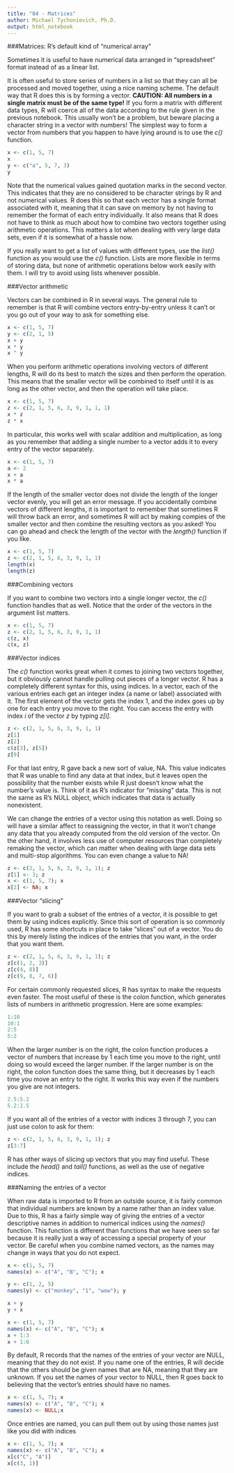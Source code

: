 ```yaml
---
title: "04 - Matrices"
author: Michael Tychonievich, Ph.D.
output: html_notebook
---
```


###Matrices: R's default kind of "numerical array"

Sometimes it is useful to have numerical data arranged in "spreadsheet" format
instead of as a linear list.  

It is often useful to store series of numbers in a list so that they can all be
processed and moved together, using a nice naming scheme.  The default way that
R does this is by forming a vector.  **CAUTION: All numbers in a single **
**matrix must be of the same type!**  If you form a matrix with different data
types, R will coerce
all of the data according to the rule given in the previous notebook.  This
usually won't be a problem, but beware placing a character string in a vector
with numbers!  The simplest way to form a vector from numbers that you happen
to have lying around is to use the _c()_ function.

```r
x <- c(1, 5, 7)
x
y <- c("a", 5, 7, 3)
y
```

Note that the numerical values gained quotation marks in the second vector.
This indicates that they are no considered to be character strings by R and
not numerical values.  R does this so that each vector has a single format
associated with it, meaning that it can save on memory by not having to remember
the format of each entry individually.  It also means that R does not have to
think as much about how to combine two vectors together using arithmetic
operations.  This matters a lot when dealing with
very large data sets, even if it is somewhat of a hassle now.  

If you really want to get a list
of values with different types, use the _list()_ function as you would use the
_c()_ function.  Lists are more flexible in terms of storing data, but none of
arithmetic operations below work easily with them.  I will try to avoid using
lists whenever possible.

###Vector arithmetic

Vectors can be combined in R in several ways.  The general rule to remember is
that R will combine vectors entry-by-entry unless it can't or you go out of your
way to ask for something else.

```r
x <- c(1, 5, 7)
y <- c(2, 1, 5)
x + y
x * y
x ^ y
```

When you perform arithmetic operations involving vectors of different lengths,
R will do its best to match the sizes and then perform the operation.  This
means that the smaller vector will be combined to itself until it is as long
as the other vector, and then the operation will take place.

```r
x <- c(1, 5, 7)
z <- c(2, 1, 5, 6, 3, 9, 1, 1, 1)
x * z
z * x
```

In particular, this works well with scalar addition and multiplication, as long
as you remember that adding a single number to a vector adds it to every entry
of the vector separately.

```r
x <- c(1, 5, 7)
a <- 2
x + a
x * a
```

If the length of the smaller vector does not divide the length of the longer
vector evenly, you will get an error message.  If you accidentally combine
vectors of different lengths, it is important to remember that sometimes R will
throw back an error, and sometimes R will act by making compies of the smaller
vector and then combine the resulting vectors as you asked!  You can go ahead
and check the length of the vector with the _length()_ function if you like.

```r
x <- c(1, 5, 7)
z <- c(2, 1, 5, 6, 3, 9, 1, 1)
length(x)
length(z)
```

###Combining vectors

If you want to combine two vectors into a single longer vector, the _c()_
function handles that as well.  Notice that the order of the vectors in the
argument list matters.

```r
x <- c(1, 5, 7)
z <- c(2, 1, 5, 6, 3, 9, 1, 1)
c(z, x)
c(x, z)
```

###Vector indices

The _c()_ function works great when it comes to joining two vectors together,
but it obviously cannot handle pulling out pieces of a longer vector.  R has
a completely different syntax for this, using indices.  In a vector, each of the
various entries each get an integer index (a name or label) associated with it.
The first element of the vector gets the index 1, and the index goes up by one
for each entry you move to the right.  You can access the entry with index _i_
of the vector _z_ by typing _z[i]_.

```r
z <- c(2, 1, 5, 6, 3, 9, 1, 1)
z[1]
z[2]
c(z[3], z[5])
z[9]
```

For that last entry, R gave back a new sort of value, NA.  This value indicates
that R was unable to find any data at that index, but it leaves open the
possibility that the number exists while R just doesn't know what the number's
value is.  Think of it as R's indicator for "missing" data.  This is not the
same as R's NULL object, which indicates that data is actually nonexistent.

We can change the entries of a vector using this notation as well.  Doing so
will have a similar affect to reassigning the vector, in that it won't change
any data that you already computed from the old version of the vector.  On the
other hand, it involves less use of computer resources than completely
remaking the vector, which can matter when dealing with large data sets and
multi-stop algorithms.  You can even change a value to NA!

```r
z <- c(2, 1, 5, 6, 3, 9, 1, 1); z
z[1] <- 3; z
x <- c(1, 5, 7); x
x[2] <- NA; x
```

###Vector "slicing"

If you want to grab a subset of the entries of a vector, it is possible to
get them by using indices explicitly.  Since this sort of operation is so
commonly used, R has some shortcuts in place to take "slices" out of a vector.
You do this by merely listing the indices of the entries that you want, in the
order that you want them.

```r
z <- c(2, 1, 5, 6, 3, 9, 1, 1); z
z[c(1, 2, 3)]
z[c(4, 8)]
z[c(9, 8, 7, 6)]
```

For certain commonly requested slices, R has syntax to make the requests even
faster.  The most useful of these is the colon function, which generates lists
of numbers in arithmetic progression.  Here are some examples:

```r
1:10
10:1
2:5
5:2
```

When the larger number is on the right, the colon function produces a vector
of numbers that increase by 1 each time you move to the right, until doing so
would exceed the larger number.  If the larger number is on the right, the
colon function does the same thing, but it decreases by 1 each time you move
an entry to the right.  It works this way even if the numbers you give are not
integers.

```r
2.5:5.2
5.2:2.5
```

If you want all of the entries of a vector with indices 3 through 7, you can
just use colon to ask for them:

```r
z <- c(2, 1, 5, 6, 3, 9, 1, 1); z
z[3:7]
```

R has other ways of slicing up vectors that you may find useful.  These include
the _head()_ and _tail()_ functions, as well as the use of negative indices.

###Naming the entries of a vector

When raw data is imported to R from an outside source, it is fairly common that
individual numbers are known by a name rather than an index value.  Due to this,
R has a fairly simple way of giving the entries of a vector descriptive names
in addition to numerical indices using the _names()_ function.  This function
is different than functions that we have seen so far because it is really
just a way of accessing a special property of your vector.  Be careful when you
combine named vectors, as the names may change in ways that you do not expect.



```r
x <- c(1, 5, 7)
names(x) <- c("A", "B", "C"); x

y <- c(1, 2, 5)
names(y) <- c("monkey", "1", "wow"); y

x + y
y + x
```

```r
x <- c(1, 5, 7)
names(x) <- c("A", "B", "C"); x
x + 1:3
x + 1:6
```

By default, R records that the names of the entries of your vector are NULL,
meaning that they do not exist.  If you name one of the entries, R will decide
that the others should be given names that are NA, meaning that they are
unknown.  If you set the names of your vector to NULL, then R goes back to
believing that the vector's entries should have no names.

```r
x <- c(1, 5, 7); x
names(x) <- c("A", "B", "C"); x
names(x) <- NULL;x
```

Once entries are named, you can pull them out by using those names just like
you did with indices

```r
x <- c(1, 5, 7); x
names(x) <- c("A", "B", "C"); x
x[c("C", "A")]
x[c(3, 1)]

```



